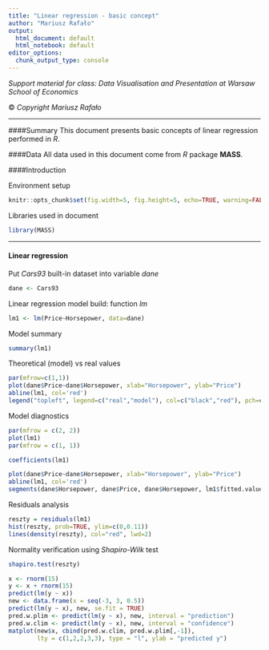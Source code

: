 ```yaml
---
title: "Linear regression - basic concept"
author: "Mariusz Rafało"
output:
  html_document: default
  html_notebook: default
editor_options: 
  chunk_output_type: console
---
```


*Support material for class: Data Visualisation and Presentation at Warsaw School of Economics*

&copy; *Copyright Mariusz Rafało*

---

####Summary
This document presents basic concepts of linear regression performed in *R*.

####Data
All data used in this document come from *R* package **MASS**.

####Introduction

Environment setup

```r
knitr::opts_chunk$set(fig.width=5, fig.height=5, echo=TRUE, warning=FALSE, message=FALSE)
```

Libraries used in document

```r
library(MASS)
```

---

#### Linear regression

Put *Cars93* built-in dataset into variable *dane*
```r
dane <- Cars93
```

Linear regression model build: function *lm*

```r
lm1 <- lm(Price~Horsepower, data=dane)
```

Model summary

```r

summary(lm1)
```

Theoretical (model) vs real values

```r
par(mfrow=c(1,1))
plot(dane$Price~dane$Horsepower, xlab="Horsepower", ylab="Price")
abline(lm1, col='red')
legend("topleft", legend=c("real","model"), col=c("black","red"), pch=c(1,NA), lty=c(NA,2), bty="n")

```


Model diagnostics

```r
par(mfrow = c(2, 2))
plot(lm1)
par(mfrow = c(1, 1))

coefficients(lm1)

plot(dane$Price~dane$Horsepower, xlab="Horsepower", ylab="Price")
abline(lm1, col='red')
segments(dane$Horsepower, dane$Price, dane$Horsepower, lm1$fitted.values,col="red")


```

Residuals analysis

```r
reszty = residuals(lm1)
hist(reszty, prob=TRUE, ylim=c(0,0.11))
lines(density(reszty), col="red", lwd=2)
```

Normality verification using *Shapiro-Wilk* test

```r
shapiro.test(reszty)

x <- rnorm(15)
y <- x + rnorm(15)
predict(lm(y ~ x))
new <- data.frame(x = seq(-3, 3, 0.5))
predict(lm(y ~ x), new, se.fit = TRUE)
pred.w.plim <- predict(lm(y ~ x), new, interval = "prediction")
pred.w.clim <- predict(lm(y ~ x), new, interval = "confidence")
matplot(new$x, cbind(pred.w.clim, pred.w.plim[,-1]),
        lty = c(1,2,2,3,3), type = "l", ylab = "predicted y")

```